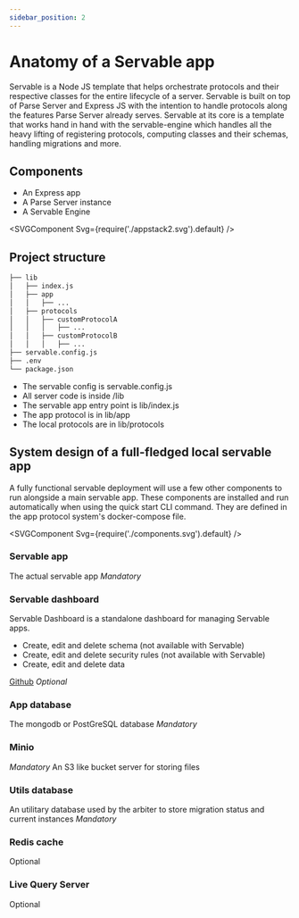 ```yaml
---
sidebar_position: 2
---
```



# Anatomy of a Servable app

Servable is a Node JS template that helps orchestrate protocols and their respective classes for the entire lifecycle of a server.
Servable is built on top of Parse Server and Express JS with the intention to handle protocols along the features Parse Server already serves.
Servable at its core is a template that works hand in hand with the servable-engine which handles all the heavy lifting of registering protocols, computing classes and their schemas, handling migrations and more.

## Components
- An Express app
- A Parse Server instance
- A Servable Engine


<SVGComponent 
Svg={require('./appstack2.svg').default} />


## Project structure
```bash
├── lib
│   ├── index.js
│   ├── app
│   │   ├── ...
│   ├── protocols
│   │   ├── customProtocolA
│   │   │   ├── ...
│   │   ├── customProtocolB
│   │   │   ├── ...
├── servable.config.js
├── .env
└── package.json
```

- The servable config is servable.config.js
- All server code is inside /lib
- The servable app entry point is lib/index.js
- The app protocol is in lib/app
- The local protocols are in lib/protocols


## System design of a full-fledged local servable app
A fully functional servable deployment will use a few other components to run alongside a main servable app.
These components are installed and run automatically when using the quick start CLI command.
They are defined in the app protocol system's docker-compose file.

<SVGComponent 
Svg={require('./components.svg').default} />


### Servable app
The actual servable app
*Mandatory*

### Servable dashboard
Servable Dashboard is a standalone dashboard for managing Servable apps.
- Create, edit and delete schema (not available with Servable)
- Create, edit and delete security rules (not available with Servable)
- Create, edit and delete data

[Github](https://github.com/parse-community/parse-dashboard)
*Optional*

### App database
The mongodb or PostGreSQL database
*Mandatory*

### Minio
*Mandatory*
An S3 like bucket server for storing files


### Utils database
An utilitary database used by the arbiter to store migration status and current instances
*Mandatory*

### Redis cache 
Optional

### Live Query Server
Optional

